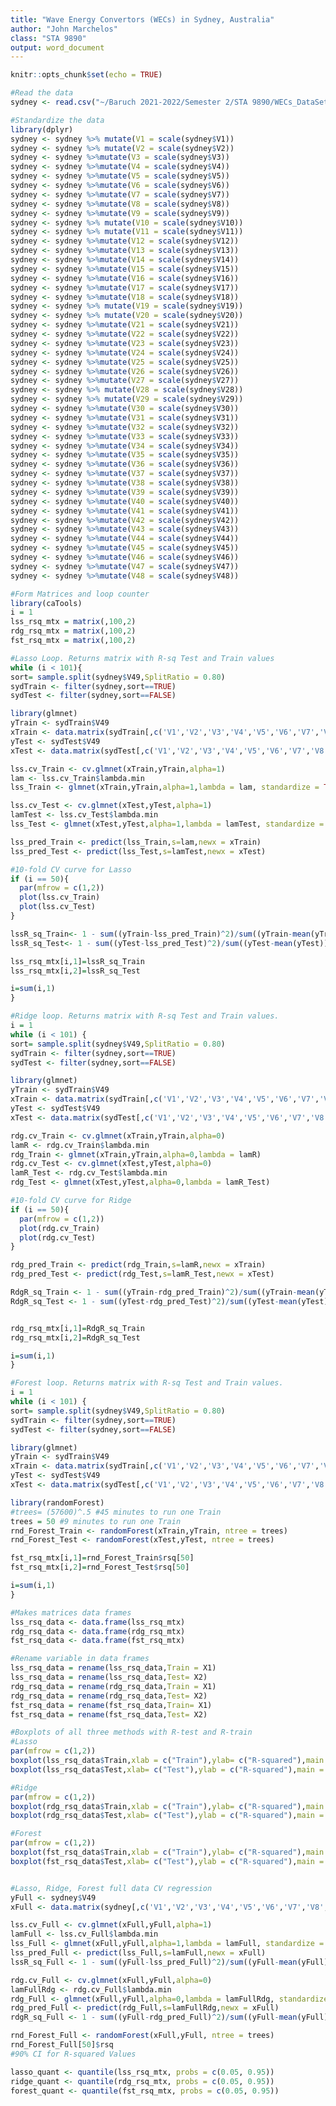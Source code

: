 ---
title: "Wave Energy Convertors (WECs) in Sydney, Australia"
author: "John Marchelos"
class: "STA 9890"
output: word_document
---

```{r setup, include=FALSE}
knitr::opts_chunk$set(echo = TRUE)
```

```{R code}
#Read the data
sydney <- read.csv("~/Baruch 2021-2022/Semester 2/STA 9890/WECs_DataSet/sydney_Data.csv", header=FALSE)

#Standardize the data
library(dplyr)
sydney <- sydney %>% mutate(V1 = scale(sydney$V1))
sydney <- sydney %>% mutate(V2 = scale(sydney$V2))
sydney <- sydney %>%mutate(V3 = scale(sydney$V3))
sydney <- sydney %>%mutate(V4 = scale(sydney$V4))
sydney <- sydney %>%mutate(V5 = scale(sydney$V5))
sydney <- sydney %>%mutate(V6 = scale(sydney$V6))
sydney <- sydney %>%mutate(V7 = scale(sydney$V7))
sydney <- sydney %>%mutate(V8 = scale(sydney$V8))
sydney <- sydney %>%mutate(V9 = scale(sydney$V9))
sydney <- sydney %>% mutate(V10 = scale(sydney$V10))
sydney <- sydney %>% mutate(V11 = scale(sydney$V11))
sydney <- sydney %>%mutate(V12 = scale(sydney$V12))
sydney <- sydney %>%mutate(V13 = scale(sydney$V13))
sydney <- sydney %>%mutate(V14 = scale(sydney$V14))
sydney <- sydney %>%mutate(V15 = scale(sydney$V15))
sydney <- sydney %>%mutate(V16 = scale(sydney$V16))
sydney <- sydney %>%mutate(V17 = scale(sydney$V17))
sydney <- sydney %>%mutate(V18 = scale(sydney$V18))
sydney <- sydney %>% mutate(V19 = scale(sydney$V19))
sydney <- sydney %>% mutate(V20 = scale(sydney$V20))
sydney <- sydney %>%mutate(V21 = scale(sydney$V21))
sydney <- sydney %>%mutate(V22 = scale(sydney$V22))
sydney <- sydney %>%mutate(V23 = scale(sydney$V23))
sydney <- sydney %>%mutate(V24 = scale(sydney$V24))
sydney <- sydney %>%mutate(V25 = scale(sydney$V25))
sydney <- sydney %>%mutate(V26 = scale(sydney$V26))
sydney <- sydney %>%mutate(V27 = scale(sydney$V27))
sydney <- sydney %>% mutate(V28 = scale(sydney$V28))
sydney <- sydney %>% mutate(V29 = scale(sydney$V29))
sydney <- sydney %>%mutate(V30 = scale(sydney$V30))
sydney <- sydney %>%mutate(V31 = scale(sydney$V31))
sydney <- sydney %>%mutate(V32 = scale(sydney$V32))
sydney <- sydney %>%mutate(V33 = scale(sydney$V33))
sydney <- sydney %>%mutate(V34 = scale(sydney$V34))
sydney <- sydney %>%mutate(V35 = scale(sydney$V35))
sydney <- sydney %>%mutate(V36 = scale(sydney$V36))
sydney <- sydney %>%mutate(V37 = scale(sydney$V37))
sydney <- sydney %>%mutate(V38 = scale(sydney$V38))
sydney <- sydney %>%mutate(V39 = scale(sydney$V39))
sydney <- sydney %>%mutate(V40 = scale(sydney$V40))
sydney <- sydney %>%mutate(V41 = scale(sydney$V41))
sydney <- sydney %>%mutate(V42 = scale(sydney$V42))
sydney <- sydney %>%mutate(V43 = scale(sydney$V43))
sydney <- sydney %>%mutate(V44 = scale(sydney$V44))
sydney <- sydney %>%mutate(V45 = scale(sydney$V45))
sydney <- sydney %>%mutate(V46 = scale(sydney$V46))
sydney <- sydney %>%mutate(V47 = scale(sydney$V47))
sydney <- sydney %>%mutate(V48 = scale(sydney$V48))

#Form Matrices and loop counter
library(caTools)
i = 1
lss_rsq_mtx = matrix(,100,2)
rdg_rsq_mtx = matrix(,100,2)
fst_rsq_mtx = matrix(,100,2)

#Lasso Loop. Returns matrix with R-sq Test and Train values
while (i < 101){
sort= sample.split(sydney$V49,SplitRatio = 0.80)
sydTrain <- filter(sydney,sort==TRUE)
sydTest <- filter(sydney,sort==FALSE)

library(glmnet)
yTrain <- sydTrain$V49
xTrain <- data.matrix(sydTrain[,c('V1','V2','V3','V4','V5','V6','V7','V8','V9','V10','V11','V12','V13','V14','V15','V16','V17','V18','V19','V20','V21','V22','V23','V24','V25','V26','V27','V28','V29','V30','V31','V32','V33','V34','V35','V36','V37','V38','V39','V40','V41','V42','V43','V44','V45','V46','V47','V48')])
yTest <- sydTest$V49
xTest <- data.matrix(sydTest[,c('V1','V2','V3','V4','V5','V6','V7','V8','V9','V10','V11','V12','V13','V14','V15','V16','V17','V18','V19','V20','V21','V22','V23','V24','V25','V26','V27','V28','V29','V30','V31','V32','V33','V34','V35','V36','V37','V38','V39','V40','V41','V42','V43','V44','V45','V46','V47','V48')])

lss.cv_Train <- cv.glmnet(xTrain,yTrain,alpha=1)
lam <- lss.cv_Train$lambda.min
lss_Train <- glmnet(xTrain,yTrain,alpha=1,lambda = lam, standardize = TRUE)

lss.cv_Test <- cv.glmnet(xTest,yTest,alpha=1)
lamTest <- lss.cv_Test$lambda.min
lss_Test <- glmnet(xTest,yTest,alpha=1,lambda = lamTest, standardize = TRUE)

lss_pred_Train <- predict(lss_Train,s=lam,newx = xTrain)
lss_pred_Test <- predict(lss_Test,s=lamTest,newx = xTest)

#10-fold CV curve for Lasso 
if (i == 50){
  par(mfrow = c(1,2))
  plot(lss.cv_Train)
  plot(lss.cv_Test)
}

lssR_sq_Train<- 1 - sum((yTrain-lss_pred_Train)^2)/sum((yTrain-mean(yTrain))^2)
lssR_sq_Test<- 1 - sum((yTest-lss_pred_Test)^2)/sum((yTest-mean(yTest))^2)

lss_rsq_mtx[i,1]=lssR_sq_Train
lss_rsq_mtx[i,2]=lssR_sq_Test

i=sum(i,1)
}

#Ridge loop. Returns matrix with R-sq Test and Train values.
i = 1
while (i < 101) {
sort= sample.split(sydney$V49,SplitRatio = 0.80)
sydTrain <- filter(sydney,sort==TRUE)
sydTest <- filter(sydney,sort==FALSE)

library(glmnet)
yTrain <- sydTrain$V49
xTrain <- data.matrix(sydTrain[,c('V1','V2','V3','V4','V5','V6','V7','V8','V9','V10','V11','V12','V13','V14','V15','V16','V17','V18','V19','V20','V21','V22','V23','V24','V25','V26','V27','V28','V29','V30','V31','V32','V33','V34','V35','V36','V37','V38','V39','V40','V41','V42','V43','V44','V45','V46','V47','V48')])
yTest <- sydTest$V49
xTest <- data.matrix(sydTest[,c('V1','V2','V3','V4','V5','V6','V7','V8','V9','V10','V11','V12','V13','V14','V15','V16','V17','V18','V19','V20','V21','V22','V23','V24','V25','V26','V27','V28','V29','V30','V31','V32','V33','V34','V35','V36','V37','V38','V39','V40','V41','V42','V43','V44','V45','V46','V47','V48')])

rdg.cv_Train <- cv.glmnet(xTrain,yTrain,alpha=0)
lamR <- rdg.cv_Train$lambda.min
rdg_Train <- glmnet(xTrain,yTrain,alpha=0,lambda = lamR)
rdg.cv_Test <- cv.glmnet(xTest,yTest,alpha=0)
lamR_Test <- rdg.cv_Test$lambda.min
rdg_Test <- glmnet(xTest,yTest,alpha=0,lambda = lamR_Test)

#10-fold CV curve for Ridge 
if (i == 50){
  par(mfrow = c(1,2))
  plot(rdg.cv_Train)
  plot(rdg.cv_Test)
}

rdg_pred_Train <- predict(rdg_Train,s=lamR,newx = xTrain)
rdg_pred_Test <- predict(rdg_Test,s=lamR_Test,newx = xTest)

RdgR_sq_Train <- 1 - sum((yTrain-rdg_pred_Train)^2)/sum((yTrain-mean(yTrain))^2)
RdgR_sq_Test <- 1 - sum((yTest-rdg_pred_Test)^2)/sum((yTest-mean(yTest))^2)


rdg_rsq_mtx[i,1]=RdgR_sq_Train
rdg_rsq_mtx[i,2]=RdgR_sq_Test

i=sum(i,1)
}

#Forest loop. Returns matrix with R-sq Test and Train values.
i = 1
while (i < 101) {
sort= sample.split(sydney$V49,SplitRatio = 0.80)
sydTrain <- filter(sydney,sort==TRUE)
sydTest <- filter(sydney,sort==FALSE)

library(glmnet)
yTrain <- sydTrain$V49
xTrain <- data.matrix(sydTrain[,c('V1','V2','V3','V4','V5','V6','V7','V8','V9','V10','V11','V12','V13','V14','V15','V16','V17','V18','V19','V20','V21','V22','V23','V24','V25','V26','V27','V28','V29','V30','V31','V32','V33','V34','V35','V36','V37','V38','V39','V40','V41','V42','V43','V44','V45','V46','V47','V48')])
yTest <- sydTest$V49
xTest <- data.matrix(sydTest[,c('V1','V2','V3','V4','V5','V6','V7','V8','V9','V10','V11','V12','V13','V14','V15','V16','V17','V18','V19','V20','V21','V22','V23','V24','V25','V26','V27','V28','V29','V30','V31','V32','V33','V34','V35','V36','V37','V38','V39','V40','V41','V42','V43','V44','V45','V46','V47','V48')])

library(randomForest)
#trees= (57600)^.5 #45 minutes to run one Train
trees = 50 #9 minutes to run one Train
rnd_Forest_Train <- randomForest(xTrain,yTrain, ntree = trees)
rnd_Forest_Test <- randomForest(xTest,yTest, ntree = trees)

fst_rsq_mtx[i,1]=rnd_Forest_Train$rsq[50]
fst_rsq_mtx[i,2]=rnd_Forest_Test$rsq[50]

i=sum(i,1)
}

#Makes matrices data frames
lss_rsq_data <- data.frame(lss_rsq_mtx)
rdg_rsq_data <- data.frame(rdg_rsq_mtx)
fst_rsq_data <- data.frame(fst_rsq_mtx)

#Rename variable in data frames
lss_rsq_data = rename(lss_rsq_data,Train = X1)
lss_rsq_data = rename(lss_rsq_data,Test= X2)
rdg_rsq_data = rename(rdg_rsq_data,Train = X1)
rdg_rsq_data = rename(rdg_rsq_data,Test= X2)
fst_rsq_data = rename(fst_rsq_data,Train= X1)
fst_rsq_data = rename(fst_rsq_data,Test= X2)

#Boxplots of all three methods with R-test and R-train
#Lasso
par(mfrow = c(1,2))
boxplot(lss_rsq_data$Train,xlab = c("Train"),ylab= c("R-squared"),main = c("Lasso"))
boxplot(lss_rsq_data$Test,xlab= c("Test"),ylab = c("R-squared"),main = c("Lasso"))

#Ridge
par(mfrow = c(1,2))
boxplot(rdg_rsq_data$Train,xlab = c("Train"),ylab= c("R-squared"),main = c("Ridge"))
boxplot(rdg_rsq_data$Test,xlab= c("Test"),ylab = c("R-squared"),main = c("Ridge"))

#Forest
par(mfrow = c(1,2))
boxplot(fst_rsq_data$Train,xlab = c("Train"),ylab= c("R-squared"),main = c("Forest"))
boxplot(fst_rsq_data$Test,xlab= c("Test"),ylab = c("R-squared"),main = c("Forest"))


#Lasso, Ridge, Forest full data CV regression
yFull <- sydney$V49
xFull <- data.matrix(sydney[,c('V1','V2','V3','V4','V5','V6','V7','V8','V9','V10','V11','V12','V13','V14','V15','V16','V17','V18','V19','V20','V21','V22','V23','V24','V25','V26','V27','V28','V29','V30','V31','V32','V33','V34','V35','V36','V37','V38','V39','V40','V41','V42','V43','V44','V45','V46','V47','V48')])

lss.cv_Full <- cv.glmnet(xFull,yFull,alpha=1)
lamFull <- lss.cv_Full$lambda.min
lss_Full <- glmnet(xFull,yFull,alpha=1,lambda = lamFull, standardize = TRUE)
lss_pred_Full <- predict(lss_Full,s=lamFull,newx = xFull)
lssR_sq_Full <- 1 - sum((yFull-lss_pred_Full)^2)/sum((yFull-mean(yFull))^2)

rdg.cv_Full <- cv.glmnet(xFull,yFull,alpha=0)
lamFullRdg <- rdg.cv_Full$lambda.min
rdg_Full <- glmnet(xFull,yFull,alpha=0,lambda = lamFullRdg, standardize = TRUE)
rdg_pred_Full <- predict(rdg_Full,s=lamFullRdg,newx = xFull)
rdgR_sq_Full <- 1 - sum((yFull-rdg_pred_Full)^2)/sum((yFull-mean(yFull))^2)

rnd_Forest_Full <- randomForest(xFull,yFull, ntree = trees)
rnd_Forest_Full[50]$rsq
#90% CI for R-squared Values

lasso_quant <- quantile(lss_rsq_mtx, probs = c(0.05, 0.95))
ridge_quant <- quantile(rdg_rsq_mtx, probs = c(0.05, 0.95))
forest_quant <- quantile(fst_rsq_mtx, probs = c(0.05, 0.95))


```
